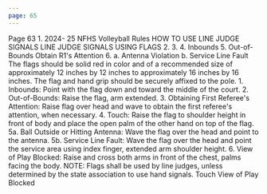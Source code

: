 ```yaml
---
page: 65
---
```


Page 63 1. 2024- 25 NFHS Volleyball Rules HOW TO USE LINE JUDGE SIGNALS LINE JUDGE SIGNALS USING FLAGS 2. 3. 4. Inbounds 5. Out-of-Bounds Obtain R1's Attention 6. a. Antenna Violation b. Service Line Fault The flags should be solid red in color and of a recommended size of approximately 12 inches by 12 inches to approximately 16 inches by 16 inches. The flag and hand grip should be securely affixed to the pole. 1. Inbounds: Point with the flag down and toward the middle of the court. 2. Out-of-Bounds: Raise the flag, arm extended. 3. Obtaining First Referee's Attention: Raise flag over head and wave to obtain the first referee's attention, when necessary. 4. Touch: Raise the flag to shoulder height in front of body and place the open palm of the other hand on top of the flag. 5a. Ball Outside or Hitting Antenna: Wave the flag over the head and point to the antenna. 5b. Service Line Fault: Wave the flag over the head and point the service area using index finger, extended arm shoulder height. 6. View of Play Blocked: Raise and cross both arms in front of the chest, palms facing the body. NOTE: Flags shall be used by line judges, unless determined by the state association to use hand signals. Touch View of Play Blocked